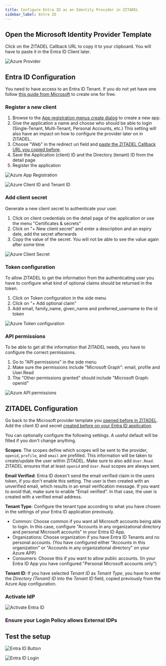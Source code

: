 ```yaml
---
title: Configure Entra ID as an Identity Provider in ZITADEL
sidebar_label: Entra ID
---
```



<Intro provider="Entra ID (former Azure Active Directory)"/>

## Open the Microsoft Identity Provider Template

<IDPsOverview templates="Microsoft"/>

Click on the ZITADEL Callback URL to copy it to your clipboard.
You will have to paste it in the Entra ID Client later.

![Azure Provider](/img/guides/zitadel_azure_provider2.png)

## Entra ID Configuration

You need to have access to an Entra ID Tenant. If you do not yet have one follow [this guide from Microsoft](https://docs.microsoft.com/en-us/azure/active-directory/develop/quickstart-create-new-tenant) to create one for free.

### Register a new client

1. Browse to the [App registration menus create dialog](https://portal.azure.com/#view/Microsoft_AAD_RegisteredApps/CreateApplicationBlade/quickStartType~/null/isMSAApp~/false) to create a new app.
2. Give the application a name and choose who should be able to login (Single-Tenant, Multi-Tenant, Personal Accounts, etc.) This setting will also have an impact on how to configure the provider later on in ZITADEL.
3. Choose "Web" in the redirect uri field and [paste the ZITADEL Callback URL you copied before](#open-the-microsoft-identity-provider-template).
4. Save the Application (client) ID and the Directory (tenant) ID from the detail page
5. Register the application

![Azure App Registration](/img/guides/azure_app_registration.png)

![Azure Client ID and Tenant ID](/img/guides/azure_client_tenant_id.png)

### Add client secret

Generate a new client secret to authenticate your user.

1. Click on client credentials on the detail page of the application or use the menu "Certificates & secrets"
2. Click on "+ New client secret" and enter a description and an expiry date, add the secret afterwards
3. Copy the value of the secret. You will not be able to see the value again after some time

![Azure Client Secret](/img/guides/azure_client_secret.png)

### Token configuration

To allow ZITADEL to get the information from the authenticating user you have to configure what kind of optional claims should be returned in the token.

1. Click on Token configuration in the side menu
2. Click on "+ Add optional claim"
3. Add email, family_name, given_name and preferred_username to the id token

![Azure Token configuration](/img/guides/azure_token_configuration.png)

### API permissions

To be able to get all the information that ZITADEL needs, you have to configure the correct permissions.

1. Go to "API permissions" in the side menu
2. Make sure the permissions include "Microsoft Graph": email, profile and User.Read
3. The "Other permissions granted" should include "Microsoft Graph: openid"

![Azure API permissions](/img/guides/azure_api_permissions.png)

## ZITADEL Configuration

Go back to the Microsoft provider template you [opened before in ZITADEL](#open-the-microsoft-identity-provider-template).
Add the client ID and secret [created before on your Entra ID application](#add-client-secret).

You can optionally configure the following settings.
A useful default will be filled if you don't change anything.

**Scopes**: The scopes define which scopes will be sent to the provider, `openid`, `profile`, and `email` are prefilled.
This information will be taken to create/update the user within ZITADEL. Make sure to also add `User.Read`. ZITADEL ensures that at least `openid` and `User.Read` scopes are always sent.

**Email Verified**: Entra ID doesn't send the email verified claim in the users token, if you don't enable this setting.
The user is then created with an unverified email, which results in an email verification message.
If you want to avoid that, make sure to enable "Email verified".
In that case, the user is created with a verified email address.

**Tenant Type**: Configure the tenant type according to what you have chosen in the settings of your Entra ID application previously.
- Common: Choose common if you want all Microsoft accounts being able to login.
In this case, configure "Accounts in any organizational directory and personal Microsoft accounts" in your Entra ID App.
- Organizations: Choose organization if you have Entra ID Tenants and no personal accounts. (You have configured either "Accounts in this organization" or "Accounts in any organizational directory" on your Azure APP)
- Consumers: Choose this if you want to allow public accounts. (In your Entra ID App you have configured "Personal Microsoft accounts only")

**Tenant ID**: If you have selected *Tenant ID* as *Tenant Type*, you have to enter the *Directory (Tenant) ID* into the *Tenant ID* field, copied previously from the Azure App configuration.

<GeneralConfigDescription provider_account="Microsoft account" />

### Activate IdP

<Activate/>

![Activate Entra ID](/img/guides/zitadel_activate_azure.png)

### Ensure your Login Policy allows External IDPs

<CustomLoginPolicy/>

## Test the setup

<TestSetup loginscreen="your Microsoft login"/>

![Entra ID Button](/img/guides/zitadel_login_azure.png)

![Entra ID Login](/img/guides/microsoft_login.png)
